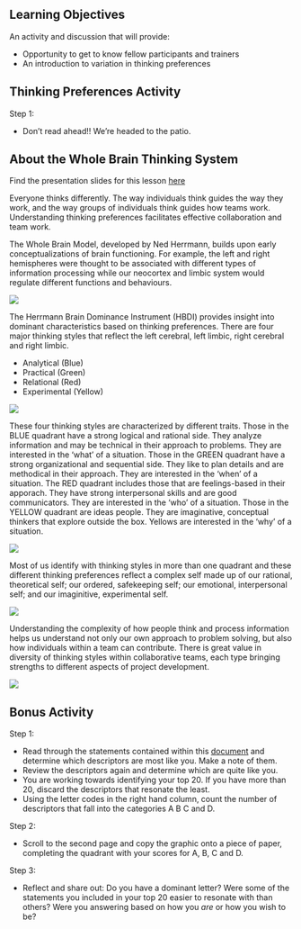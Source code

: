 

## Learning Objectives {.unnumbered}

An activity and discussion that will provide: 

- Opportunity to get to know fellow participants and trainers 
- An introduction to variation in thinking preferences

## Thinking Preferences Activity

Step 1: 

- Don't read ahead!! We're headed to the patio.


## About the Whole Brain Thinking System

:::callout-note
Find the presentation slides for this lesson [here](files/thinking-preferences.pdf)
:::

Everyone thinks differently. The way individuals think guides the way they work, and the way groups of individuals think guides how teams work. Understanding thinking preferences facilitates effective collaboration and team work.

The Whole Brain Model, developed by Ned Herrmann, builds upon early conceptualizations of brain functioning. For example, the left and right hemispheres were thought to be associated with different types of information processing while our neocortex and limbic system would regulate different functions and behaviours.

![](images/Brain.jpg)

The Herrmann Brain Dominance Instrument (HBDI) provides insight into dominant characteristics based on thinking preferences. There are four major thinking styles that reflect the left cerebral, left limbic, right cerebral and right limbic.

- Analytical (Blue)
- Practical (Green)
- Relational (Red)
- Experimental (Yellow)

![](images/WholeBrain.jpg)

These four thinking styles are characterized by different traits. Those in the BLUE quadrant have a strong logical and rational side. They analyze information and may be technical in their approach to problems. They are interested in the 'what' of a situation. Those in the GREEN quadrant have a strong organizational and sequential side. They like to plan details and are methodical in their approach. They are interested in the 'when' of a situation.  The RED quadrant includes those that are feelings-based in their apporach. They have strong interpersonal skills and are good communicators. They are interested in the 'who' of a situation. Those in the YELLOW quadrant are ideas people. They are imaginative, conceptual thinkers that explore outside the box. Yellows are interested in the 'why' of a situation.  

![](images/WholeBrainTraits.jpg)

Most of us identify with thinking styles in more than one quadrant and these different thinking preferences reflect a complex self made up of our rational, theoretical self; our ordered, safekeeping self; our emotional, interpersonal self; and our imaginitive, experimental self.

![](images/ComplexSelf.jpg)

Understanding the complexity of how people think and process information helps us understand not only our own approach to problem solving, but also how individuals within a team can contribute. There is great value in diversity of thinking styles within collaborative teams, each type bringing strengths to different aspects of project development.

![](images/WorkingStyles.jpg)

## Bonus Activity

Step 1: 

- Read through the statements contained within this [document](files/ThinkingPreferencesMapping.pdf) and determine which descriptors are most like you. Make a note of them.
-  Review the descriptors again and determine which are quite like you.
-  You are working towards identifying your top 20. If you have more than 20, discard the descriptors that resonate the least.
- Using the letter codes in the right hand column, count the number of descriptors that fall into the categories A B C and D.

Step 2: 

- Scroll to the second page and copy the graphic onto a piece of paper, completing the quadrant with your scores for A, B, C and D.

Step 3: 

- Reflect and share out: Do you have a dominant letter? Were some of the statements you included in your top 20 easier to resonate with than others? Were you answering based on how  you *are* or how you wish to be? 


